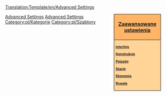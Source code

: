 [[Translation:Template/en/Advanced Settings]]
<noinclude></noinclude><div style="float:right; padding-left:12px; background:#ffffff;">
<div style="width:140px; border:1px solid #000000; background:#ffb466; padding:5px; -moz-border-radius-topleft:5px; -moz-border-radius-topright:5px; font-size: 12pt;">
<center><strong><font size="3">[[pl/Archive/Manual/Settings/Zaawansowane ustawienia|Zaawansowane ustawienia]]</font></strong></center>
</div>
<div style="width:140px;  border:1px solid black; border-top-width: 0px; background:#ffd496; padding:5px; -moz-border-radius-bottomleft:5px; -moz-border-radius-bottomright:8px; font-size: 8pt;">
<strong>
[[pl/Zaawansowane ustawienia/Interfejs|Interfejs]]

[[pl/Zaawansowane ustawienia/Konstrukcje|Konstrukcje]]

[[pl/Zaawansowane ustawienia/Pojazdy|Pojazdy]]

[[pl/Zaawansowane ustawienia/Stacje|Stacje]]

[[pl/Zaawansowane ustawienia/Ekonomia|Ekonomia]]

[[pl/Archive/Manual/Settings/Zaawansowane ustawienia/Rywale|Rywale]]
</strong>
</div>
</div><noinclude>
[[Category:en/Templates|Advanced Settings]][[Category:en/Navigation|Advanced Settings]][[Category:pl/Kategorie]][[Category:pl/Szablony]]
</noinclude>